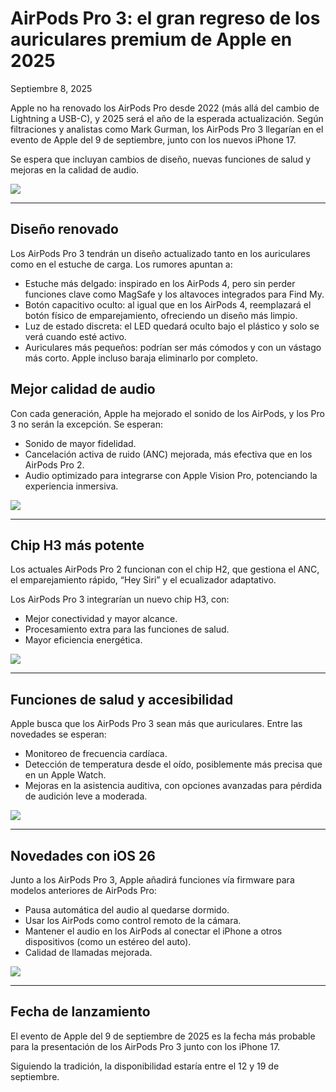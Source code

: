 # AirPods Pro 3: el gran regreso de los auriculares premium de Apple en 2025

Septiembre 8, 2025

<div class='espacio'/>

Apple no ha renovado los AirPods Pro desde 2022 (más allá del cambio de Lightning a USB-C), y 2025 será el año de la esperada actualización. Según filtraciones y analistas como Mark Gurman, los AirPods Pro 3 llegarían en el evento de Apple del 9 de septiembre, junto con los nuevos iPhone 17.

Se espera que incluyan cambios de diseño, nuevas funciones de salud y mejoras en la calidad de audio.

![](/assets/blog-assets/AppleAweDropping2025/AppleAirPodsPro3.webp)

---
<div class='espacio'/>

## Diseño renovado

Los AirPods Pro 3 tendrán un diseño actualizado tanto en los auriculares como en el estuche de carga. Los rumores apuntan a:
- Estuche más delgado: inspirado en los AirPods 4, pero sin perder funciones clave como MagSafe y los altavoces integrados para Find My.
- Botón capacitivo oculto: al igual que en los AirPods 4, reemplazará el botón físico de emparejamiento, ofreciendo un diseño más limpio.
- Luz de estado discreta: el LED quedará oculto bajo el plástico y solo se verá cuando esté activo.
- Auriculares más pequeños: podrían ser más cómodos y con un vástago más corto. Apple incluso baraja eliminarlo por completo.

<div class='espacio'/>

## Mejor calidad de audio

Con cada generación, Apple ha mejorado el sonido de los AirPods, y los Pro 3 no serán la excepción. Se esperan:
- Sonido de mayor fidelidad.
- Cancelación activa de ruido (ANC) mejorada, más efectiva que en los AirPods Pro 2.
- Audio optimizado para integrarse con Apple Vision Pro, potenciando la experiencia inmersiva.

![](/assets/blog-assets/AppleAweDropping2025/AppleAirPodsPro3Audio.webp)

---
<div class='espacio'/>

## Chip H3 más potente

Los actuales AirPods Pro 2 funcionan con el chip H2, que gestiona el ANC, el emparejamiento rápido, “Hey Siri” y el ecualizador adaptativo.

Los AirPods Pro 3 integrarían un nuevo chip H3, con:
- Mejor conectividad y mayor alcance.
- Procesamiento extra para las funciones de salud.
- Mayor eficiencia energética.

![](/assets/blog-assets/AppleAweDropping2025/AppleAirPodsPro3ChipH3.webp)

---
<div class='espacio'/>


## Funciones de salud y accesibilidad

Apple busca que los AirPods Pro 3 sean más que auriculares. Entre las novedades se esperan:
- Monitoreo de frecuencia cardíaca.
- Detección de temperatura desde el oído, posiblemente más precisa que en un Apple Watch.
- Mejoras en la asistencia auditiva, con opciones avanzadas para pérdida de audición leve a moderada.

![](/assets/blog-assets/AppleAweDropping2025/AppleAirPodsPro3Salud.webp)

---
<div class='espacio'/>

## Novedades con iOS 26

Junto a los AirPods Pro 3, Apple añadirá funciones vía firmware para modelos anteriores de AirPods Pro:
- Pausa automática del audio al quedarse dormido.
- Usar los AirPods como control remoto de la cámara.
- Mantener el audio en los AirPods al conectar el iPhone a otros dispositivos (como un estéreo del auto).
- Calidad de llamadas mejorada.

![](/assets/blog-assets/AppleAweDropping2025/AppleAirPodsPro3iOS26.webp)

---
<div class='espacio'/>

## Fecha de lanzamiento

El evento de Apple del 9 de septiembre de 2025 es la fecha más probable para la presentación de los AirPods Pro 3 junto con los iPhone 17.

Siguiendo la tradición, la disponibilidad estaría entre el 12 y 19 de septiembre.

<div class='espacio'/>
